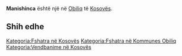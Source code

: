 {{Fshat në 
 | Emri                = Manishinca
 | EmriAlt                = 
 | NAME_SHORT_FORM=      
 | NAME_GENERIC=      
 | NAME_SORT_NAME_RO=      MANISHINCA
 | FULL_NAME_RO = Manishinca
 | FULL_NAME_ND_RO=Manishinca
 | SORT_NAME_RG=MANISHINCA
 | FULL_NAME_RG=Manishinca
 | FULL_NAME_ND_RG=Manishinca
 | SRP_NAME_SHORT_FORM=      
 | SRP_NAME_GENERIC=      
 | SRP_NAME_SORT_NAME_RO=      
 | SRP_FULL_NAME_RO = 
 | SRP_FULL_NAME_ND_RO=
 | SRP_SORT_NAME_RG=
 | SRP_FULL_NAME_RG=
 | SRP_FULL_NAME_ND_RG=
 | Emri (Rasa dhanore) = 
 | Figura              = 
 | Shteti              = Kosovo
 | Komuna              = Obiliq
 | Kodi postar         = 
 | Sipërfaqja          = 

 | Popullsia           = 

 | Regj. i popullsisë  = 
 | Dend. e popullsisë  = 
 | Faqja zyrtare       = 
 <!--- Koordinatat ----> 
 | Gjerësia            = 42.568333
 | Gjatësia            = 21.410278
 | Lartësia            = 
}}
'''Manishinca''' është një [[]] në [[Obiliq]] të [[Kosovës]].

<!-- == Gjeografia == -->
<!-- == Historia == -->
<!-- == Demografia == -->
== Shih edhe ==
{{Komuna Obiliq}}
{{Kosovo-Administrata-Cung}}

[[Kategoria:Fshatra në Kosovës]]
[[Kategoria:Fshatra në Kommunes Obiliq]]
[[Kategoria:Vendbanime në Kosovës]]